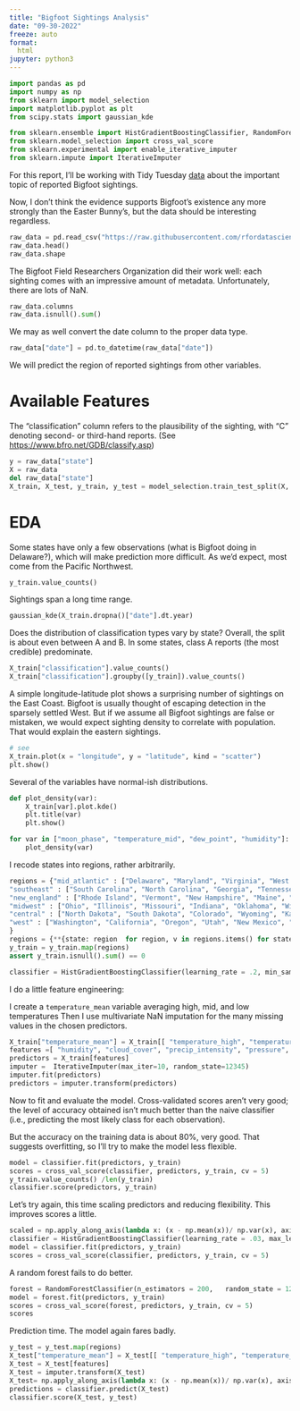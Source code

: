 ```yaml
---
title: "Bigfoot Sightings Analysis"
date: "09-30-2022"
freeze: auto
format:
  html
jupyter: python3
---
```


```python
import pandas as pd 
import numpy as np
from sklearn import model_selection
import matplotlib.pyplot as plt
from scipy.stats import gaussian_kde

from sklearn.ensemble import HistGradientBoostingClassifier, RandomForestClassifier
from sklearn.model_selection import cross_val_score
from sklearn.experimental import enable_iterative_imputer
from sklearn.impute import IterativeImputer
```

For this report, I'll be working with Tidy Tuesday [data](https://github.com/rfordatascience/tidytuesday/tree/master/data/2022/2022-09-13) about the important topic of reported Bigfoot sightings. 

Now, I don't think the evidence supports Bigfoot's existence any more strongly than the Easter Bunny's, but the data should be interesting regardless.

```python
raw_data = pd.read_csv("https://raw.githubusercontent.com/rfordatascience/tidytuesday/master/data/2022/2022-09-13/bigfoot.csv")
raw_data.head() 
raw_data.shape
```

The Bigfoot Field Researchers Organization did their work well: each sighting comes with an impressive amount of metadata. Unfortunately, there are 
lots of NaN.

```python
raw_data.columns
raw_data.isnull().sum()
```

We may as well convert the date column to the proper data type.
```python
raw_data["date"] = pd.to_datetime(raw_data["date"])
```

We will predict the region of reported sightings from other variables. 

# Available Features

The "classification" column refers to the 
plausibility of the sighting, with "C" denoting 
second- or third-hand reports. (See [https://www.bfro.net/GDB/classify.asp](https://www.bfro.net/GDB/classify.asp))

```python
y = raw_data["state"]
X = raw_data
del raw_data["state"]
X_train, X_test, y_train, y_test = model_selection.train_test_split(X, y, test_size = .25, random_state = 12345)
```

# EDA 

Some states have only a few observations (what is Bigfoot doing in Delaware?), which will make prediction more difficult. As we'd expect, most come from the Pacific Northwest.

```python
y_train.value_counts()
```

Sightings span a long time range.

```python
gaussian_kde(X_train.dropna()["date"].dt.year)
```

Does the distribution of classification types 
vary by state? Overall, the split is about even between A and B.
In some states, class A reports (the most credible) predominate.
```python
X_train["classification"].value_counts()
X_train["classification"].groupby([y_train]).value_counts()
```

A simple longitude-latitude plot shows a surprising number of sightings on the East Coast. Bigfoot is usually thought of escaping detection in the sparsely settled West.
But if we assume all Bigfoot sightings are false or mistaken, we would expect sighting density to correlate with population. That would explain the eastern sightings.
```python
# see 
X_train.plot(x = "longitude", y = "latitude", kind = "scatter")
plt.show()
```

Several of the variables have normal-ish distributions.
```python
def plot_density(var): 
    X_train[var].plot.kde()
    plt.title(var)
    plt.show()

for var in ["moon_phase", "temperature_mid", "dew_point", "humidity"]: 
    plot_density(var)
```

I recode states into regions, rather arbitrarily.  
```python
regions = {"mid_atlantic" : ["Delaware", "Maryland", "Virginia", "West Virginia", "New Jersey" , "New York", "Pennsylvania"],
"southeast" : ["South Carolina", "North Carolina", "Georgia", "Tennessee", "Kentucky", "Arkansas", "Louisiana", "Alabama" , "Mississippi", "Florida"],
"new_england" : ["Rhode Island", "Vermont", "New Hampshire", "Maine", "Connecticut", "Massachusetts"], 
"midwest" : ["Ohio", "Illinois", "Missouri", "Indiana", "Oklahoma", "Wisconsin", "Nebraska", "Iowa", "Michigan"], 
"central" : ["North Dakota", "South Dakota", "Colorado", "Wyoming", "Kansas", "Texas", "Minnesota", "Montana"], 
"west" : ["Washington", "California", "Oregon", "Utah", "New Mexico", "Alaska", "Nevada", "Arizona", "Idaho"]
}
regions = {**{state: region  for region, v in regions.items() for state in v}}
y_train = y_train.map(regions)
assert y_train.isnull().sum() == 0

classifier = HistGradientBoostingClassifier(learning_rate = .2, min_samples_leaf = 10, l2_regularization = .05,   verbose =1, random_state = 12345)
```

I do a little feature engineering: 

I create a `temperature_mean` variable 
averaging high, mid, and low temperatures Then I 
use multivariate NaN imputation for the many missing values in the chosen predictors.

```python
X_train["temperature_mean"] = X_train[[ "temperature_high", "temperature_mid", "temperature_low" ]].sum(axis = 1) / 3
features =[ "humidity", "cloud_cover", "precip_intensity", "pressure", "visibility", "precip_probability", "wind_speed" ]
predictors = X_train[features]
imputer =  IterativeImputer(max_iter=10, random_state=12345)
imputer.fit(predictors)
predictors = imputer.transform(predictors)
```

Now to fit and evaluate the model. Cross-validated scores aren't very good; the 
level of accuracy obtained isn't much better than the naive classifier (i.e., 
predicting the most likely class for each observation).

But the accuracy on the training data is about 80%, very good. That suggests overfitting, 
so I'll try to make the model less flexible.
```python
model = classifier.fit(predictors, y_train)
scores = cross_val_score(classifier, predictors, y_train, cv = 5)
y_train.value_counts() /len(y_train)
classifier.score(predictors, y_train)
```

Let's try again, this time scaling predictors and reducing flexibility. This improves scores a little.

```python
scaled = np.apply_along_axis(lambda x: (x - np.mean(x))/ np.var(x), axis = 1, arr = predictors)
classifier = HistGradientBoostingClassifier(learning_rate = .03, max_leaf_nodes = 15, n_iter_no_change = 5, verbose = 1, random_state = 12345)
model = classifier.fit(predictors, y_train)
scores = cross_val_score(classifier, predictors, y_train, cv = 5)
```

A random forest fails to do better.

```python
forest = RandomForestClassifier(n_estimators = 200,   random_state = 12345,  ccp_alpha = 0.1)
model = forest.fit(predictors, y_train)
scores = cross_val_score(forest, predictors, y_train, cv = 5)
scores
```

Prediction time. The model again fares badly.

```python
y_test = y_test.map(regions)
X_test["temperature_mean"] = X_test[[ "temperature_high", "temperature_mid", "temperature_low" ]].sum(axis = 1) / 3
X_test = X_test[features]
X_test = imputer.transform(X_test)
X_test= np.apply_along_axis(lambda x: (x - np.mean(x))/ np.var(x), axis = 1, arr = X_test)
predictions = classifier.predict(X_test)
classifier.score(X_test, y_test)
```


